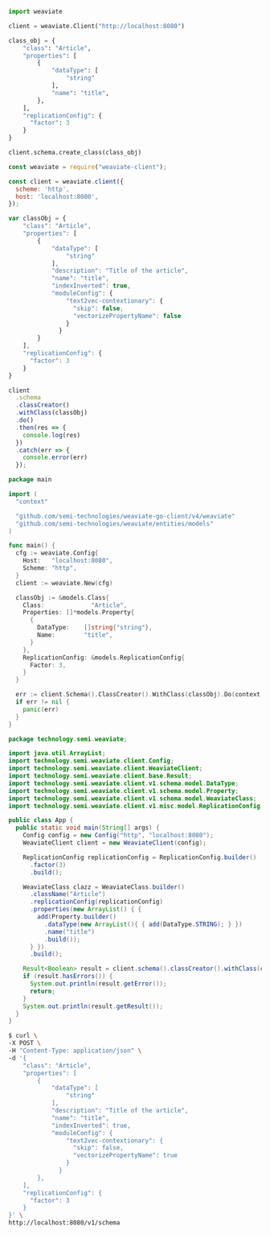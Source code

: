 
<Tabs groupId="languages">
<TabItem value="py" label="Python">

```python
import weaviate

client = weaviate.Client("http://localhost:8080")

class_obj = {
    "class": "Article",
    "properties": [
        {
            "dataType": [
                "string"
            ],
            "name": "title",
        },
    ],
    "replicationConfig": {
      "factor": 3
    }
}

client.schema.create_class(class_obj)
```

</TabItem>
<TabItem value="js" label="JavaScript">

```js
const weaviate = require("weaviate-client");

const client = weaviate.client({
  scheme: 'http',
  host: 'localhost:8080',
});

var classObj = {
    "class": "Article",
    "properties": [
        {
            "dataType": [
                "string"
            ],
            "description": "Title of the article",
            "name": "title",
            "indexInverted": true,
            "moduleConfig": {
                "text2vec-contextionary": {
                  "skip": false,                   
                  "vectorizePropertyName": false
                }
              }
        }
    ],
    "replicationConfig": {
      "factor": 3
    }
}

client
  .schema
  .classCreator()
  .withClass(classObj)
  .do()
  .then(res => {
    console.log(res)
  })
  .catch(err => {
    console.error(err)
  });
```

</TabItem>
<TabItem value="go" label="Go">

```go
package main

import (
  "context"

  "github.com/semi-technologies/weaviate-go-client/v4/weaviate"
  "github.com/semi-technologies/weaviate/entities/models"
)

func main() {
  cfg := weaviate.Config{
    Host:   "localhost:8080",
    Scheme: "http",
  }
  client := weaviate.New(cfg)

  classObj := &models.Class{
    Class:             "Article",
    Properties: []*models.Property{
      {
        DataType:    []string{"string"},
        Name:        "title",
      }
    },
    ReplicationConfig: &models.ReplicationConfig{
      Factor: 3,
    }
  }

  err := client.Schema().ClassCreator().WithClass(classObj).Do(context.Background())
  if err != nil {
    panic(err)
  }
}
```

</TabItem>
<TabItem value="java" label="Java">

```java
package technology.semi.weaviate;

import java.util.ArrayList;
import technology.semi.weaviate.client.Config;
import technology.semi.weaviate.client.WeaviateClient;
import technology.semi.weaviate.client.base.Result;
import technology.semi.weaviate.client.v1.schema.model.DataType;
import technology.semi.weaviate.client.v1.schema.model.Property;
import technology.semi.weaviate.client.v1.schema.model.WeaviateClass;
import technology.semi.weaviate.client.v1.misc.model.ReplicationConfig;

public class App {
  public static void main(String[] args) {
    Config config = new Config("http", "localhost:8080");
    WeaviateClient client = new WeaviateClient(config);

    ReplicationConfig replicationConfig = ReplicationConfig.builder()
      .factor(3)
      .build();

    WeaviateClass clazz = WeaviateClass.builder()
      .className("Article")
      .replicationConfig(replicationConfig)
      .properties(new ArrayList() { {
        add(Property.builder()
          .dataType(new ArrayList(){ { add(DataType.STRING); } })
          .name("title")
          .build());
      } })
      .build();

    Result<Boolean> result = client.schema().classCreator().withClass(clazz).run();
    if (result.hasErrors()) {
      System.out.println(result.getError());
      return;
    }
    System.out.println(result.getResult());
  }
}
```

</TabItem>
<TabItem value="curl" label="Curl">

```bash
$ curl \
-X POST \
-H "Content-Type: application/json" \
-d '{
    "class": "Article",
    "properties": [
        {
            "dataType": [
                "string"
            ],
            "description": "Title of the article",
            "name": "title",
            "indexInverted": true,
            "moduleConfig": {
                "text2vec-contextionary": {
                  "skip": false,                   
                  "vectorizePropertyName": true
                }
              }
        },
    ],
    "replicationConfig": {
      "factor": 3
    }
}' \
http://localhost:8080/v1/schema
```

</TabItem>
</Tabs>